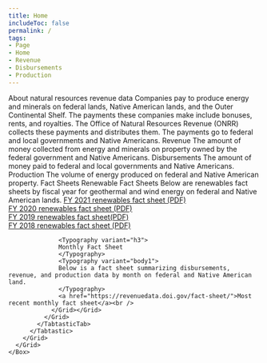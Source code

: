 ```yaml
---
title: Home
includeToc: false
permalink: /
tags:
- Page
- Home
- Revenue
- Disbursements
- Production
---
```


<DataFilterProviderWrapper defaults='home_data_filter_default'>
  <Box
    style={{
      width: "100%",
      padding: "0 0 10px",
    }}>
  <Container maxWidth="lg">
    <Grid container spacing={0}>
      <Grid item xs={12} md={7}>
        <Typography variant="h2" component="h1">About natural resources revenue data</Typography>
        <Box
          component="p"
          pt={0}
          pb={6}
          pr={{ xs: 0, md: 3 }}
          style={{
            fontWeight: 'normal',
            fontSize: '1.4rem',
            lineHeight: '2.25rem' }}>
            Companies pay to produce energy and minerals on federal lands, Native American lands, and the <GlossaryTerm>Outer Continental Shelf</GlossaryTerm>.
            The payments these companies make include <GlossaryTerm>bonuses</GlossaryTerm>, <GlossaryTerm>rents</GlossaryTerm>, and <GlossaryTerm>royalties</GlossaryTerm>.
            The Office of Natural Resources Revenue (ONRR) collects these payments and distributes them. The payments go to federal and local governments and Native Americans.
        </Box>
      </Grid>
      <Grid item xs={12} md={5}>
        <Hidden smDown>
        <Box bgcolor="primary.main" mt={4} mb={4} pt={0.5} pb={2} pl={3} pr={3} borderRadius={10}>
          <WhatsNew />
        </Box>
        </Hidden>
      </Grid>
    </Grid>
  </Container>
  </Box>
  <Container maxWidth="lg">
    <Box mb={2}>
      <Grid container spacing={0}>
        <Grid item xs={12} lg={12}>
          <Tabtastic selectedTab={props.location.search}>
            <TabtasticTab label="Revenue">
              <Grid container m={0} spacing={4}>
                <Grid item xs={12}>
                  <Typography variant="h2">
                    Revenue
                  </Typography>
                  <Typography variant="body1">
                    The amount of money collected from energy and minerals on property owned by the federal government and Native Americans.
                  </Typography>
                </Grid>
                <Grid item xs={12} lg={12}>
                  <SectionHeader
                      title="Total revenue"
                      linkLabel="revenue"
                      showLinks
                  />
                </Grid>
                <Grid item xs={12}>
                  <HomeDataFilters />
                </Grid>
                <Grid item xs={12} lg={12}>
                  <TotalRevenue />
                </Grid>
                <Grid item xs={12}>
                  <ExploreRevenue />
                </Grid>
              </Grid>
            </TabtasticTab>
            <TabtasticTab label="Disbursements">
              <Grid container spacing={4}>
                <Grid item xs={12}>
                  <Typography variant="h2">
                    Disbursements
                  </Typography>
                  <Typography variant="body1">
                    The amount of money paid to federal and local governments and Native Americans.
                  </Typography>
                </Grid>
                <Grid item xs={12} lg={12}>
                  <TotalDisbursements />
                </Grid>
                <Grid item xs={12}>
                  <ExploreDisbursements />
                </Grid>
              </Grid>
            </TabtasticTab>
            <TabtasticTab label="Production">
              <Grid container spacing={4}>
                <Grid item xs={12}>
                  <Typography variant="h2">
                    Production
                  </Typography>
                  <Typography variant="body1">
                    The volume of energy produced on federal and Native American property.
                  </Typography>
                </Grid>
                <Grid item xs={12} lg={12}>
                  <TotalProduction />
                </Grid>
                <Grid item xs={12}>
                  <ExploreProduction />
                </Grid>
              </Grid>
            </TabtasticTab>
            <TabtasticTab label="Fact Sheets">
              <Grid container spacing={4}>
                <Grid item xs={12}>
                  <Typography variant="h2">
                  Fact Sheets
                  </Typography>
                  <Typography variant="h3">
                  Renewable Fact Sheets
                  </Typography>
                  <Typography variant="body1">
                    Below are renewables fact sheets by fiscal year for geothermal and wind energy on federal and Native American lands.
                  </Typography>
                  <a href="../static/downloads/renewables-fact-sheets/Renewables-Fact-Sheet-FY21.pdf">FY 2021 renewables fact sheet (PDF)</a><br />
                  <a href="../static/downloads/renewables-fact-sheets/Renewables-Fact-Sheet-FY20.pdf">FY 2020 renewables fact sheet (PDF)</a><br />
                  <a href="../static/downloads/renewables-fact-sheets/Renewables-Fact-Sheet-FY19.pdf">FY 2019 renewables fact sheet(PDF)</a><br />
                  <a href="../static/downloads/renewables-fact-sheets/Renewables-Fact-Sheet-FY18.pdf">FY 2018 renewables fact sheet (PDF)</a><br />


                  <Typography variant="h3">
                  Monthly Fact Sheet
                  </Typography>
                  <Typography variant="body1">
                  Below is a fact sheet summarizing disbursements, revenue, and production data by month on federal and Native American land.
                  </Typography>
                  <a href="https://revenuedata.doi.gov/fact-sheet/">Most recent monthly fact sheet</a><br />
                </Grid></Grid>
              </Grid>
            </TabtasticTab>
          </Tabtastic>
        </Grid>
      </Grid>
    </Box>
  </Container>
  <Hidden mdUp>
    <Container maxWidth={false} component="section" style={{ backgroundColor: '#f0f6fa' }}>
      <Container maxWidth="lg">
        <Box pt={4} pb={4}>
          <WhatsNew />
        </Box>
      </Container>
    </Container>
  </Hidden>
</DataFilterProviderWrapper>
